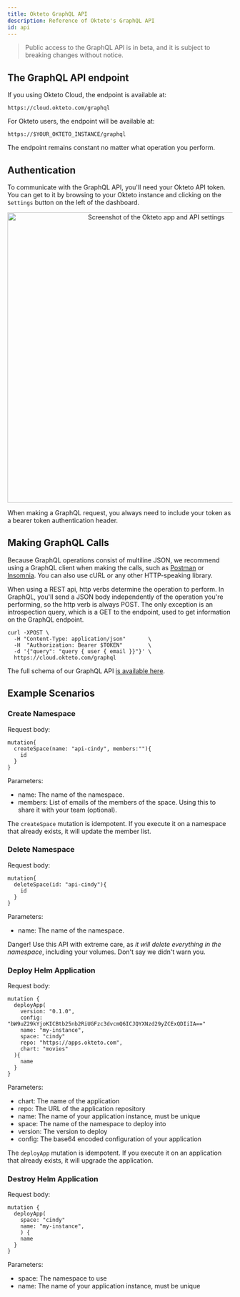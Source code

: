 ```yaml
---
title: Okteto GraphQL API
description: Reference of Okteto's GraphQL API
id: api
---
```



> Public access to the GraphQL API is in beta, and it is subject to breaking changes without notice.


## The GraphQL API endpoint

If you using Okteto Cloud, the endpoint is available at:
```
https://cloud.okteto.com/graphql
```

For Okteto users, the endpoint will be available at:
```
https://$YOUR_OKTETO_INSTANCE/graphql
```

The endpoint remains constant no matter what operation you perform.

## Authentication

To communicate with the GraphQL API, you'll need your Okteto API token. You can get to it by browsing to your Okteto instance and clicking on the `Settings` button on the left of the dashboard.

<p align="center"><Image borderless src="/docs/images/apitoken.png" width="650" alt="Screenshot of the Okteto app and API settings" /></p>

When making a GraphQL request, you always need to include your token as a bearer token authentication header.

## Making GraphQL Calls

Because GraphQL operations consist of multiline JSON, we recommend using a GraphQL client when making the calls, such as [Postman](https://postman.com) or [Insomnia](https://insomnia.rest/). You can also use cURL or any other HTTP-speaking library.

When using a REST api, http verbs determine the operation to perform. In GraphQL, you'll send a JSON body independently of the operation you're performing, so the http verb is always POST. The only exception is an introspection query, which is a GET to the endpoint, used to get information on the GraphQL endpoint.

```
curl -XPOST \
  -H "Content-Type: application/json"       \
  -H  "Authorization: Bearer $TOKEN"        \
  -d '{"query": "query { user { email }}"}' \
  https://cloud.okteto.com/graphql
```

The full schema of our GraphQL API <a href="/docs/api/schema/">is available here</a>.

## Example Scenarios

### Create Namespace

Request body:
```
mutation{
  createSpace(name: "api-cindy", members:""){
    id
  }
}
```

Parameters:
- name: The name of the namespace.
- members: List of emails of the members of the space. Using this to share it with your team (optional).


The `createSpace` mutation is idempotent. If you execute it on a namespace that already exists, it will update the member list.

### Delete Namespace

Request body:
```
mutation{
  deleteSpace(id: "api-cindy"){
    id
  }
}
```

Parameters:
- name: The name of the namespace.

Danger! Use this API with extreme care, as *it will delete everything in the namespace*, including your volumes. Don't say we didn't warn you.

### Deploy Helm Application

Request body:

```
mutation {
  deployApp(
    version: "0.1.0",
    config: "bW9uZ29kYjoKICBtb25nb2RiUGFzc3dvcmQ6ICJQYXNzd29yZCExQDIiIA=="
    name: "my-instance",
    space: "cindy"
    repo: "https://apps.okteto.com",
    chart: "movies"
  ){
    name
  }
}
```

Parameters:
- chart: The name of the application
- repo: The URL of the application repository
- name: The name of your application instance, must be unique
- space: The name of the namespace to deploy into
- version: The version to deploy
- config: The base64 encoded configuration of your application

The `deployApp` mutation is idempotent. If you execute it on an application that already exists, it will upgrade the application.

### Destroy Helm Application

Request body:

```
mutation {
  deployApp(
    space: "cindy"
    name: "my-instance",
    ) {
    name
  }
}
```

Parameters:
- space: The namespace to use
- name: The name of your application instance, must be unique
